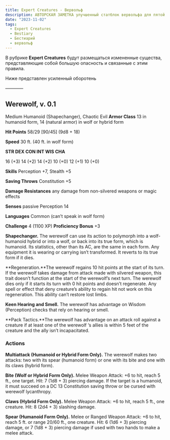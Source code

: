 ```yaml
---
title: Expert Creatures - Вервольф
description: АВТОРСКАЯ ЗАМЕТКА улучшенный статблок вервольфа для пятой редакции D&D
date: "2023-11-02"
tags:
  - Expert Creatures
  - Bestiary
  - Бестиарий
  - вервольф
---
```


В рубрике **Expert Creatures** будут размещаться измененные существа, представляющие собой большую опасность и связанные с этим правила.

Ниже представлен усиленный оборотень

————

## Werewolf, v. 0.1

Medium Humanoid (Shapechanger), Chaotic Evil
**Armor Class** 13 in humanoid form, 14 (natural armor) in wolf or hybrid form

**Hit Points** 58/29 [90/45] (9d8 + 18)

**Speed** 30 ft. (40 ft. in wolf form)

**STR DEX CON INT WIS CHA**

16 (+3) 14 (+2) 14 (+2) 10 (+0) 12 (+1) 10 (+0)

**Skills** Perception +7, Stealth +5

**Saving Throws** Constitution +5

**Damage Resistances** any damage from non-silvered weapons or magic effects

**Senses** passive Perception 14

**Languages** Common (can’t speak in wolf form)

**Challenge** 4 (1100 XP) **Proficiency Bonus** +3

**Shapechanger.** The werewolf can use its action to polymorph into a wolf-humanoid hybrid or into a wolf, or back into its true form, which is humanoid. Its statistics, other than its AC, are the same in each form. Any equipment it is wearing or carrying isn’t transformed. It reverts to its true form if it dies.

**Regeneration.**The werewolf regains 10 hit points at the start of its turn. If the werewolf takes damage from attack made with silvered weapon, this trait doesn’t function at the start of the werewolf’s next turn. The werewolf dies only if it starts its turn with 0 hit points and doesn’t regenerate. Any spell or effect that deny creature’s ability to regain hit not work on this regeneration. This ability can’t restore lost limbs.

**Keen Hearing and Smell.** The werewolf has advantage on Wisdom (Perception) checks that rely on hearing or smell.

**Pack Tactics.**The werewolf has advantage on an attack roll against a creature if at least one of the werewolf ‘s allies is within 5 feet of the creature and the ally isn’t incapacitated.

### Actions

**Multiattack (Humanoid or Hybrid Form Only).** The werewolf makes two attacks: two with its spear (humanoid form) or one with its bite and one with its claws (hybrid form).

**Bite (Wolf or Hybrid Form Only).** Melee Weapon Attack: +6 to hit, reach 5 ft., one target. Hit: 7 (1d8 + 3) piercing damage. If the target is a humanoid, it must succeed on a DC 13 Constitution saving throw or be cursed with werewolf lycanthropy.

**Claws (Hybrid Form Only).** Melee Weapon Attack: +6 to hit, reach 5 ft., one creature. Hit: 8 (2d4 + 3) slashing damage.

**Spear (Humanoid Form Only).** Melee or Ranged Weapon Attack: +6 to hit, reach 5 ft. or range 20/60 ft., one creature. Hit: 6 (1d6 + 3) piercing damage, or 7 (1d8 + 3) piercing damage if used with two hands to make a melee attack.
